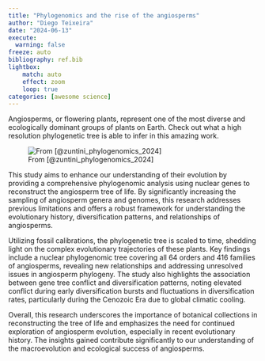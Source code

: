 ---
title: "Phylogenomics and the rise of the angiosperms"
author: "Diego Teixeira"
date: "2024-06-13"
execute:
  warning: false
freeze: auto
bibliography: ref.bib
lightbox:
    match: auto
    effect: zoom
    loop: true
categories: [awesome science]
---

Angiosperms, or flowering plants, represent one of the most diverse and ecologically dominant groups of plants on Earth. Check out what a high resolution phylogenetic tree is able to infer in this amazing work. 

![From [@zuntini_phylogenomics_2024]](abstract.png)


This study aims to enhance our understanding of their evolution by providing a comprehensive phylogenomic analysis using nuclear genes to reconstruct the angiosperm tree of life. By significantly increasing the sampling of angiosperm genera and genomes, this research addresses previous limitations and offers a robust framework for understanding the evolutionary history, diversification patterns, and relationships of angiosperms.

Utilizing fossil calibrations, the phylogenetic tree is scaled to time, shedding light on the complex evolutionary trajectories of these plants. Key findings include a nuclear phylogenomic tree covering all 64 orders and 416 families of angiosperms, revealing new relationships and addressing unresolved issues in angiosperm phylogeny. The study also highlights the association between gene tree conflict and diversification patterns, noting elevated conflict during early diversification bursts and fluctuations in diversification rates, particularly during the Cenozoic Era due to global climatic cooling.

Overall, this research underscores the importance of botanical collections in reconstructing the tree of life and emphasizes the need for continued exploration of angiosperm evolution, especially in recent evolutionary history. The insights gained contribute significantly to our understanding of the macroevolution and ecological success of angiosperms.